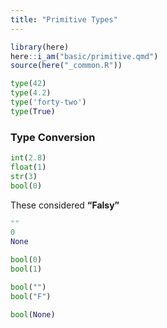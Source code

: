 ```yaml
---
title: "Primitive Types"
---
```


```r
library(here)
here::i_am("basic/primitive.qmd")
source(here("_common.R"))
```

```python
type(42)
type(4.2)              
type('forty-two')      
type(True)             
```

### Type Conversion

```python
int(2.8)
float(1)
str(3)
bool(0)
```

These considered **"Falsy"**

```python
""
0
None
```

```python
bool(0)
bool(1)

bool("")
bool("F")

bool(None)
```


